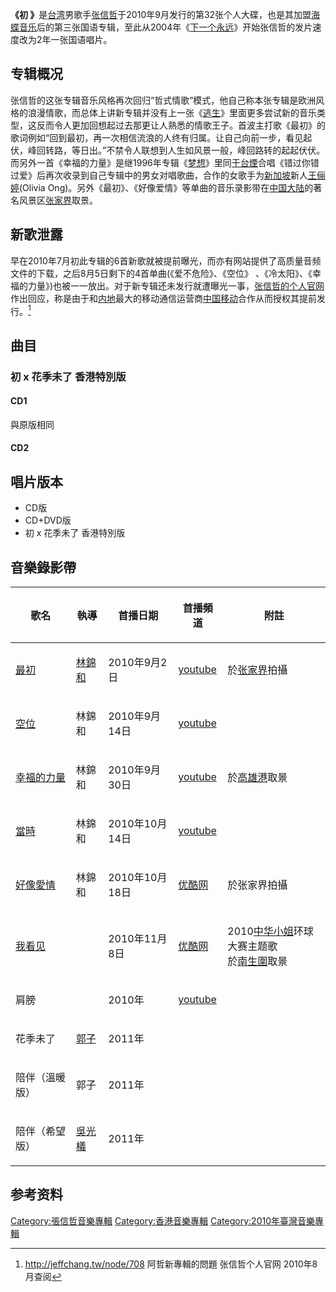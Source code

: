 {{Album infobox | <!-- See Wikipedia:WikiProject_Albums -->
|  Name        = 初 
|  Type        = [[專輯|專輯]]
|  Artist      = [[張信哲|張信哲]]
|  Cover       = Jeff_Beginning.jpg 
|  Released    = 2010年9月15日 
|  Recorded    = 2010年
|  Genre       = [[國語流行音樂|國語流行音樂]]
|  Length      = 
|  Label       = [[華納音樂_(台灣)|華納音樂]]（台灣）<br>[[英皇娛樂|英皇娛樂]]（香港）<br>[[海蝶音樂|海蝶音樂]]（中國大陸）<br> [[華研國際音樂|華研國際]]（東南亞地區）
|  Number      =
|  Producer    = [[张信哲|张信哲]]、[[李汉群|李汉群]] 曲目1—10<br/>[[郭子|郭子]] 曲目11
|  Reviews     = 
|  Last album  = [[逃生_(专辑)|逃生]]<br />（2008年）
|  This album  = 初 專輯 <br />（2010年）
|  Next album  = [[空出來的時間|空出來的時間]]<br />（2012年）
| Misc = {{Extra album cover 2
| Upper caption = 改版專輯
| Type          = 專輯
| Cover         = Jeff_Beginning.jpg 
| Lower caption = 初 x 花季未了 香港特別版（2012年3月27日）
}}
}}
'''《初 》'''是[[台湾|台湾]]男歌手[[张信哲|张信哲]]于2010年9月发行的第32张个人大碟，也是其加盟[[海蝶音乐|海蝶音乐]]后的第三张国语专辑，至此从2004年《[[下一个永远|下一个永远]]》开始张信哲的发片速度改为2年一张国语唱片。

==专辑概况==
张信哲的这张专辑音乐风格再次回归“哲式情歌”模式，他自己称本张专辑是欧洲风格的浪漫情歌，而总体上讲新专辑并没有上一张《[[逃生|逃生]]》里面更多尝试新的音乐类型，这反而令人更加回想起过去那更让人熟悉的情歌王子。首波主打歌《最初》的歌词例如“回到最初，再一次相信流浪的人终有归属。让自己向前一步，看见起伏，峰回转路，等日出。”不禁令人联想到人生如风景一般，峰回路转的起起伏伏。而另外一首《幸福的力量》是继1996年专辑《[[梦想|梦想]]》里同[[于台煙|于台煙]]合唱《错过你错过爱》后再次收录到自己专辑中的男女对唱歌曲，合作的女歌手为[[新加坡|新加坡]]新人[[王俪婷|王俪婷]](Olivia Ong)。另外《最初》、《好像爱情》等单曲的音乐录影带在[[中国大陆|中国大陆]]的著名风景区[[张家界|张家界]]取景。

==新歌泄露==
早在2010年7月初此专辑的6首新歌就被提前曝光，而亦有网站提供了高质量音频文件的下载，之后8月5日剩下的4首单曲(《爱不危险》、《空位》 、《冷太阳》、《幸福的力量》)也被一一放出。对于新专辑还未发行就遭曝光一事，[https://web.archive.org/web/20101201212635/http://jeffchang.tw/ 张信哲的个人官网]作出回应，称是由于和[[内地|内地]]最大的移动通信运营商[[中国移动|中国移动]]合作从而授权其提前发行。<ref>http://jeffchang.tw/node/708{{dead link|date=2017年11月 |bot=InternetArchiveBot |fix-attempted=yes }} 阿哲新專輯的問題 张信哲个人官网 2010年8月查阅</ref>

==曲目==
{{Tracklist
| collapsed = 
| headline = 
| font_size = 
| total_length = 

| all_writing = 
| all_music = 
| all_lyrics = 
| all_arranger = 
| all_producer = 張信哲/[[李漢群|李漢群]]<small>（下面註明例外曲目）</small>
| all_except = 

| extra_column =

| title1 = 當時
| note1 = 
| longnote1 = 第四主打
| music1 = [[陳韋伶|陳韋伶]]
| lyrics1 = 陳韋伶
| arranger1 = [[洪敬堯|洪敬堯]]
| producer1 = 
| extra1 = 
| length1 = 

| title2 = 悲傷的嗜好
| note2 = 
| longnote2 = 
| music2 = [[彭學斌|彭學斌]]
| lyrics2 = 彭學斌
| arranger2 = [[Terence_Teo|Terence Teo]]
| producer2 = 
| extra2 = 
| length2 = 

| title3 = 空位
| note3 = 
| longnote3 = 第二主打
| music3 = [[陳忠義|陳忠義]]
| lyrics3 = [[何啟弘|何啟弘]]
| arranger3 = [[呂紹淳|呂紹淳]]
| producer3 = 
| extra3 = 
| length3 = 

| title4 = 好像愛情
| note4 = 
| longnote4 = 第五主打
| music4 = 陳忠義
| lyrics4 = [[陳信延|陳信延]]
| arranger4 = [[金木義則|金木義則]]
| producer4 = 
| extra4 = 
| length4 = 

| title5 = 愛不危險 
| note5 = 
| longnote5 = 
| music5 = [[李俊傑|李俊傑]]
| lyrics5 = [[鄭昭仁|鄭昭仁]]
| arranger5 = [[李端嫻|李端嫻]]
| producer5 = 
| extra5 = 
| length5 = 

| title6 = 我看見
| note6 = 
| longnote6 = 2010[[中華小姐|中華小姐]]環球大賽主題歌
| music6 = [[彭學斌|彭學斌]]
| lyrics6 = [[陳家麗|陳家麗]] 
| arranger6 = [[周國儀|周國儀]]
| producer6 = 
| extra6 = 
| length6 = 

| title7 = 幸福的力量
| note7 = [[Olivia_Ong|Olivia Ong]]合唱
| longnote7 = 第三主打
| music7 = [[金步民|金步民]]（{{lang|ko|김보민}}）
| lyrics7 = 何啟弘
| arranger7 = 周國儀
| producer7 = 
| extra7 = 
| length7 = 

| title8 = 別說
| note8 = 
| longnote8 = 
| music8 = [[戴荃|戴荃]]
| lyrics8 = 戴荃
| arranger8 = [[屠穎|屠穎]]
| producer8 = 
| extra8 = 
| length8 = 

| title9 = 最初
| note9 = 
| longnote9 = 第一主打
| music9 = [[伍仲衡|伍仲衡]]
| lyrics9 = [[王小苗|王小苗]]
| arranger9 = 伍仲衡
| producer9 = 
| extra9 = 
| length9 = 

| title10 = 冷太陽
| note10 = 
| longnote10 = 
| music10 = [[木村充利|木村充利]]
| lyrics10 = 何啟弘
| arranger10 = [[Ronald_Fu|Ronald Fu]]
| producer10 = 
| extra10 = 
| length10 = 

| title11 = 肩膀
| note11 = 鋼琴加長版
| longnote11 = 
| music11 = [[黃慧雯|黃慧雯]]
| lyrics11 = [[梁錦興|梁錦興]]
| arranger11 = 周國儀
| producer11 = 郭子
| extra11 = 
| length11 = 
}}
===初 x 花季未了 香港特別版===
====CD1====
與原版相同
====CD2====
{{Tracklist
| collapsed = yes
| headline = 曲目
| font_size = 
| total_length = 

| all_writing = 
| all_music = [[陳建騏|陳建騏]]<small>（下面註明例外曲目）</small>
| all_lyrics = 
| all_arranger = 
| all_producer = 
| all_except = 

| extra_column =

| title1 = 花季未了
| note1 = 
| longnote1 = 第一主打
| music1 = [[郭子|郭子]]
| lyrics1 = [[許常德|許常德]]
| arranger1 = [[周國儀|周國儀]]
| producer1 = 郭子
| extra1 = 
| length1 = 

| title2 = 陪伴
| note2 = 溫暖版
| longnote2 = [[林依霖|林依霖]]
| music2 = [[蕭煌奇|蕭煌奇]]
| lyrics2 = [[何啟弘|何啟弘]]
| arranger2 = 張信哲
| producer2 = 
| extra2 = 
| length2 = 

| title3 = 矮牆上的九重葛
| note3 = 純音樂
| longnote3 = 
| music3 = 
| lyrics3 = 
| arranger3 = 
| producer3 = 
| extra3 = 
| length3 = 

| title4 = 風吹的眼淚
| note4 = 純音樂
| longnote4 = 
| music4 = 
| lyrics4 = 
| arranger4 = 
| producer4 = 
| extra4 = 
| length4 = 

| title5 = 空氣裡的茉莉香
| note5 = 純音樂
| longnote5 = 
| music5 = 
| lyrics5 = 
| arranger5 = 
| producer5 = 
| extra5 = 
| length5 = 

| title6 = 你手握緊的溫度
| note6 = 純音樂
| longnote6 = 
| music6 = 
| lyrics6 = 
| arranger6 = 
| producer6 = 
| extra6 = 
| length6 = 

| title7 = 靜止的一抹微笑
| note7 = 純音樂
| longnote7 = 
| music7 = 
| lyrics7 = 
| arranger7 = 
| producer7 = 
| extra7 = 
| length7 = 

| title8 = 聽，花又開了
| note8 = 純音樂
| longnote8 = 
| music8 = 
| lyrics8 = 
| arranger8 = 
| producer8 = 
| extra8 = 
| length8 = 

| title9 = 陪伴
| note9 = 希望版
| longnote9 = 第二主打
| music9 = 蕭煌奇
| lyrics9 = 何啟弘
| arranger9 = 林依霖
| producer9 = 張信哲
| extra9 = 
| length9 = 

| title10 = 情也未了
| note10 = 花季未了Instrumental Version) (純音樂
| longnote10 = 
| music10 = 郭子
| lyrics10 = -
| arranger10 = 周國儀
| producer10 = 郭子
| extra10 = 
| length10 = 

| title11 = 有妳的陪伴
| note11 = 陪伴（溫暖版）Instrumental version) (純音樂
| longnote11 = 
| music11 = 蕭煌奇
| lyrics11 = -
| arranger11 = 林依霖
| producer = 張信哲
| extra11 = 
| length11 = 
}}

==唱片版本==
*CD版
*CD+DVD版
*初 x 花季未了 香港特別版

==音樂錄影帶==
{| class="wikitable"
! 歌名 !! 執導 !! 首播日期 !! 首播頻道 !! 附註 
|-
|[http://www.youtube.com/watch?v=z9JL18C2Pc4 最初]{{Wayback|url=http://www.youtube.com/watch?v=z9JL18C2Pc4 |date=20110920095716 }}||[[林錦和|林錦和]]||2010年9月2日||[[youtube|youtube]]||於[[张家界|张家界]]拍攝
|-
|[http://www.youtube.com/watch?v=4COsPHIO4No 空位]{{Wayback|url=http://www.youtube.com/watch?v=4COsPHIO4No |date=20160410032017 }}||林錦和||2010年9月14日||[[youtube|youtube]]||
|-
|[http://www.youtube.com/watch?v=7DaWWD7D1ik 幸福的力量] {{Wayback|url=http://www.youtube.com/watch?v=7DaWWD7D1ik |date=20220308091228 }}||林錦和||2010年9月30日||[[youtube|youtube]]||於[[高雄港|高雄港]]取景
|-
|[http://www.youtube.com/watch?v=Ip1LQvhdMWU 當時] {{Wayback|url=http://www.youtube.com/watch?v=Ip1LQvhdMWU |date=20220308092153 }}||林錦和||2010年10月14日||[[youtube|youtube]]||
|-
|[http://v.youku.com/v_show/id_XMjE1Nzc2MTg0.html 好像愛情] {{Wayback|url=http://v.youku.com/v_show/id_XMjE1Nzc2MTg0.html |date=20220311195852 }}||林錦和||2010年10月18日||[[优酷网|优酷网]]||於张家界拍攝
|-
|[http://v.youku.com/v_show/id_XMjIwNTEwOTUy.html 我看见]{{Wayback|url=http://v.youku.com/v_show/id_XMjIwNTEwOTUy.html |date=20160307215625 }}|| ||2010年11月8日||[[优酷网|优酷网]]||2010[[中华小姐|中华小姐]]环球大赛主题歌<br>於[[南生圍|南生圍]]取景
|-
|肩膀|| ||2010年||[[youtube|youtube]]||
|-
|花季未了||[[郭子|郭子]]||2011年|| ||
|-
|陪伴（溫暖版）||郭子||2011年|| ||
|-
|陪伴（希望版）||[[吳光檥|吳光檥]]||2011年|| ||
|}

==参考资料==
<references/>

{{張信哲}}

[[Category:張信哲音樂專輯|Category:張信哲音樂專輯]]
[[Category:香港音樂專輯|Category:香港音樂專輯]]
[[Category:2010年臺灣音樂專輯|Category:2010年臺灣音樂專輯]]